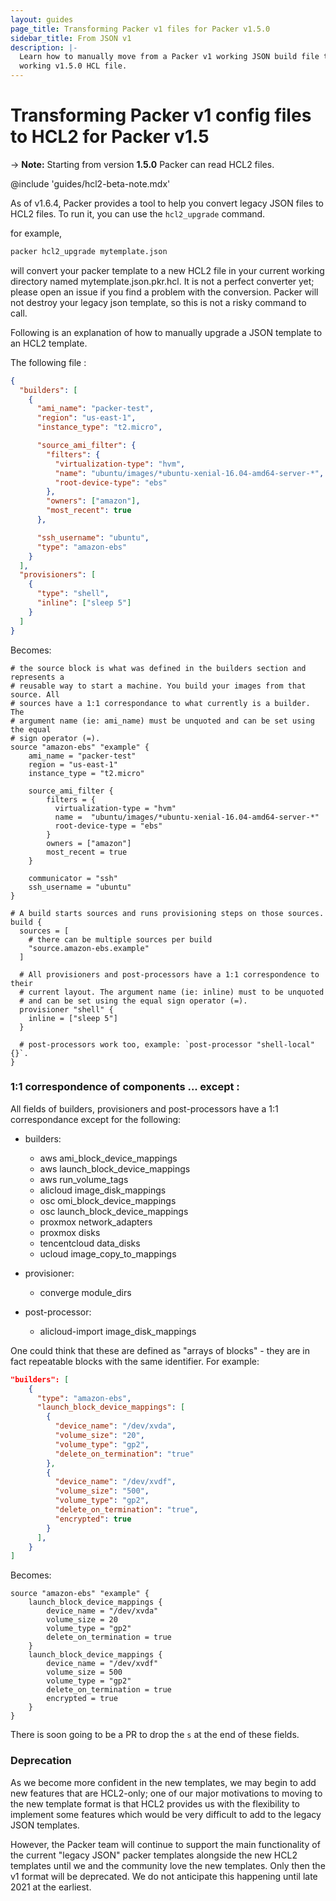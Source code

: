 ```yaml
---
layout: guides
page_title: Transforming Packer v1 files for Packer v1.5.0
sidebar_title: From JSON v1
description: |-
  Learn how to manually move from a Packer v1 working JSON build file to a
  working v1.5.0 HCL file.
---
```


# Transforming Packer v1 config files to HCL2 for Packer v1.5

-> **Note:** Starting from version **1.5.0** Packer can read HCL2 files.

@include 'guides/hcl2-beta-note.mdx'

As of v1.6.4, Packer provides a tool to help you convert legacy JSON files to
HCL2 files. To run it, you can use the `hcl2_upgrade` command.

for example,

```sh
packer hcl2_upgrade mytemplate.json
```

will convert your packer template to a new HCL2 file in your current working
directory named mytemplate.json.pkr.hcl. It is not a perfect converter yet;
please open an issue if you find a problem with the conversion. Packer will not
destroy your legacy json template, so this is not a risky command to call.

Following is an explanation of how to manually upgrade a JSON template to an
HCL2 template.

The following file :

```json
{
  "builders": [
    {
      "ami_name": "packer-test",
      "region": "us-east-1",
      "instance_type": "t2.micro",

      "source_ami_filter": {
        "filters": {
          "virtualization-type": "hvm",
          "name": "ubuntu/images/*ubuntu-xenial-16.04-amd64-server-*",
          "root-device-type": "ebs"
        },
        "owners": ["amazon"],
        "most_recent": true
      },

      "ssh_username": "ubuntu",
      "type": "amazon-ebs"
    }
  ],
  "provisioners": [
    {
      "type": "shell",
      "inline": ["sleep 5"]
    }
  ]
}
```

Becomes:

```hcl
# the source block is what was defined in the builders section and represents a
# reusable way to start a machine. You build your images from that source. All
# sources have a 1:1 correspondance to what currently is a builder. The
# argument name (ie: ami_name) must be unquoted and can be set using the equal
# sign operator (=).
source "amazon-ebs" "example" {
    ami_name = "packer-test"
    region = "us-east-1"
    instance_type = "t2.micro"

    source_ami_filter {
        filters = {
          virtualization-type = "hvm"
          name =  "ubuntu/images/*ubuntu-xenial-16.04-amd64-server-*"
          root-device-type = "ebs"
        }
        owners = ["amazon"]
        most_recent = true
    }

    communicator = "ssh"
    ssh_username = "ubuntu"
}

# A build starts sources and runs provisioning steps on those sources.
build {
  sources = [
    # there can be multiple sources per build
    "source.amazon-ebs.example"
  ]

  # All provisioners and post-processors have a 1:1 correspondence to their
  # current layout. The argument name (ie: inline) must to be unquoted
  # and can be set using the equal sign operator (=).
  provisioner "shell" {
    inline = ["sleep 5"]
  }

  # post-processors work too, example: `post-processor "shell-local" {}`.
}

```

### 1:1 correspondence of components ... except :

All fields of builders, provisioners and post-processors have a 1:1
correspondance except for the following:

- builders:

  - aws ami_block_device_mappings
  - aws launch_block_device_mappings
  - aws run_volume_tags
  - alicloud image_disk_mappings
  - osc omi_block_device_mappings
  - osc launch_block_device_mappings
  - proxmox network_adapters
  - proxmox disks
  - tencentcloud data_disks
  - ucloud image_copy_to_mappings

- provisioner:

  - converge module_dirs

- post-processor:
  - alicloud-import image_disk_mappings

One could think that these are defined as "arrays of blocks" - they are in fact
repeatable blocks with the same identifier. For example:

```json
"builders": [
    {
      "type": "amazon-ebs",
      "launch_block_device_mappings": [
        {
          "device_name": "/dev/xvda",
          "volume_size": "20",
          "volume_type": "gp2",
          "delete_on_termination": "true"
        },
        {
          "device_name": "/dev/xvdf",
          "volume_size": "500",
          "volume_type": "gp2",
          "delete_on_termination": "true",
          "encrypted": true
        }
      ],
    }
]
```

Becomes:

```hcl
source "amazon-ebs" "example" {
    launch_block_device_mappings {
        device_name = "/dev/xvda"
        volume_size = 20
        volume_type = "gp2"
        delete_on_termination = true
    }
    launch_block_device_mappings {
        device_name = "/dev/xvdf"
        volume_size = 500
        volume_type = "gp2"
        delete_on_termination = true
        encrypted = true
    }
}
```

There is soon going to be a PR to drop the `s` at the end of these fields.

### Deprecation

As we become more confident in the new templates, we may begin to add new
features that are HCL2-only; one of our major motivations to moving to the new
template format is that HCL2 provides us with the flexibility to implement some
features which would be very difficult to add to the legacy JSON templates.

However, the Packer team will continue to support the main functionality of the
current "legacy JSON" packer templates alongside the new HCL2 templates until
we and the community love the new templates. Only then the v1 format will be
deprecated. We do not anticipate this happening until late 2021 at the earliest.
